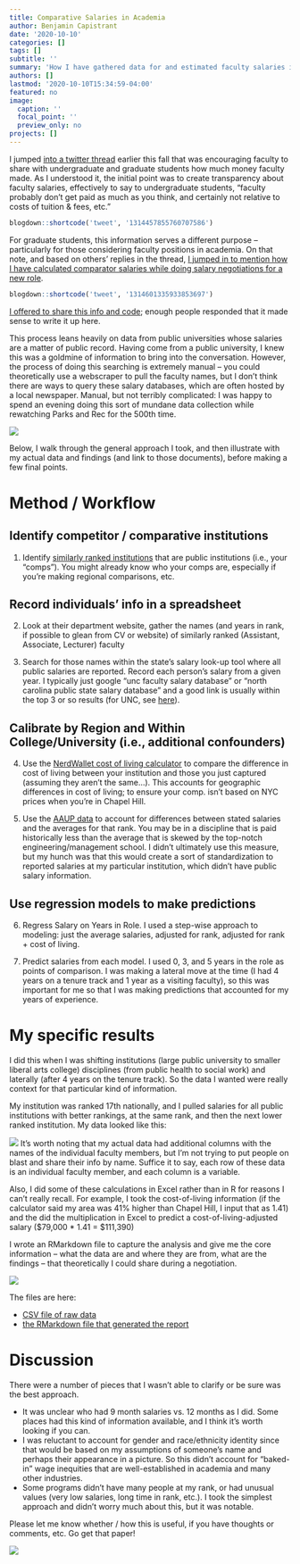 ```yaml
---
title: Comparative Salaries in Academia
author: Benjamin Capistrant
date: '2020-10-10'
categories: []
tags: []
subtitle: ''
summary: 'How I have gathered data for and estimated faculty salaries in higher education.'
authors: []
lastmod: '2020-10-10T15:34:59-04:00'
featured: no
image:
  caption: ''
  focal_point: ''
  preview_only: no
projects: []
---
```


I jumped [into a twitter thread](https://twitter.com/SimoneKolysh/status/1314457855760707586?s=20) earlier this fall that was encouraging faculty to share with undergraduate and graduate students how much money faculty made. As I understood it, the initial point was to create transparency about faculty salaries, effectively to say to undergraduate students, "faculty probably don't get paid as much as you think, and certainly not relative to costs of tuition & fees, etc."

```r
blogdown::shortcode('tweet', '1314457855760707586')
```

For graduate students, this information serves a different purpose -- particularly for those considering faculty positions in academia. On that note, and based on others' replies in the thread, [I jumped in to mention how I have calculated comparator salaries while doing salary negotiations for a new role](https://twitter.com/bencapistrant/status/1314601335933853697?s=20). 

```r
blogdown::shortcode('tweet', '1314601335933853697')
```

[I offered to share this info and code](https://twitter.com/bencapistrant/status/1314602217207406594?s=20); enough people responded that it made sense to write it up here.


This process leans heavily on data from public universities whose salaries are a matter of public record. Having come from a public university, I knew this was a goldmine of information to bring into the conversation. However, the process of doing this searching is extremely manual -- you could theoretically use a webscraper to pull the faculty names, but I don't think there are ways to query these salary databases, which are often hosted by a local newspaper. Manual, but not terribly complicated: I was happy to spend an evening doing this sort of mundane data collection while rewatching Parks and Rec for the 500th time.

![](formula.gif)

Below, I walk through the general approach I took, and then illustrate with my actual data and findings (and link to those documents), before making a few final points.

# Method / Workflow

## Identify competitor / comparative institutions

1. Identify [similarly ranked institutions](https://www.usnews.com/best-graduate-schools/top-health-schools/social-work-rankings) that are public institutions (i.e., your "comps"). You might already know who your comps are, especially if you're making regional comparisons, etc.

## Record individuals' info in a spreadsheet

2. Look at their department website, gather the names (and years in rank, if possible to glean from CV or website) of similarly ranked (Assistant, Associate, Lecturer) faculty

3. Search for those names within the state's salary look-up tool where all public salaries are reported. Record each person's salary from a given year. I typically just google "unc faculty salary database" or "north carolina public state salary database" and a good link is usually within the top 3 or so results (for UNC, see [here](https://www.newsobserver.com/news/databases/state-pay/article11865482.html)).

## Calibrate by Region and Within College/University (i.e., additional confounders)

4. Use the [NerdWallet cost of living calculator](https://www.nerdwallet.com/cost-of-living-calculator/compare/chicago-il-vs-san-francisco-ca) to compare the difference in cost of living between your institution and those you just captured (assuming they aren't the same...). This accounts for geographic differences in cost of living; to ensure your comp. isn't based on NYC prices when you're in Chapel Hill.

5. Use the [AAUP data](https://www.insidehighered.com/aaup-compensation-survey) to account for differences between stated salaries and the averages for that rank. You may be in a discipline that is paid historically less than the average that is skewed by the top-notch engineering/management school. I didn't ultimately use this measure, but my hunch was that this would create a sort of standardization to reported salaries at my particular institution, which didn't have public salary information.

## Use regression models to make predictions

6. Regress Salary on Years in Role. I used a step-wise approach to modeling: just the average salaries, adjusted for rank, adjusted for rank + cost of living.

7. Predict salaries from each model. I used 0, 3, and 5 years in the role as points of comparison. I was making a lateral move at the time (I had 4 years on a tenure track and 1 year as a visiting faculty), so this was important for me so that I was making predictions that accounted for my years of experience.

# My specific results

I did this when I was shifting institutions (large public university to smaller liberal arts college) disciplines (from public health to social work) and laterally (after 4 years on the tenure track). So the data I wanted were really context for that particular kind of information.

My institution was ranked 17th nationally, and I pulled salaries for all public institutions with better rankings, at the same rank, and then the next lower ranked institution.  My data looked like this:

![](Salary_Data.jpg)
It's worth noting that my actual data had additional columns with the names of the individual faculty members, but I'm not trying to put people on blast and share their info by name. Suffice it to say, each row of these data is an individual faculty member, and each column is a variable.

Also, I did some of these calculations in Excel rather than in R for reasons I can't really recall. For example, I took the cost-of-living information (if the calculator said my area was 41% higher than Chapel Hill, I input that as 1.41) and the did the multiplication in Excel to predict a cost-of-living-adjusted salary (\$79,000 * 1.41 = \$111,390) 

I wrote an RMarkdown file to capture the analysis and give me the core information -- what the data are and where they are from, what are the findings -- that theoretically I could share during a negotiation. 

![](Salary_Data_Rmarkdown.jpg)

The files are here:

- [CSV file of raw data](sswsalaries3.csv)
- [the RMarkdown file that generated the report](../../../files/sswsalaries3.Rmd)

# Discussion

There were a number of pieces that I wasn't able to clarify or be sure was the best approach. 

- It was unclear who had 9 month salaries vs. 12 months as I did. Some places had this kind of information available, and I think it's worth looking if you can.
- I was reluctant to account for gender and race/ethnicity identity since that would be based on my assumptions of someone's name and perhaps their appearance in a picture. So this didn't account for "baked-in" wage inequities that are well-established in academia and many other industries.
- Some programs didn't have many people at my rank, or had unusual values (very low salaries, long time in rank, etc.). I took the simplest approach and didn't worry much about this, but it was notable.

Please let me know whether / how this is useful, if you have thoughts or comments, etc. Go get that paper!

![](SMTM.gif)


